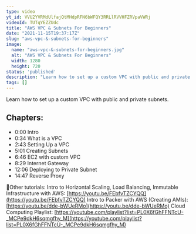 ```yaml
---
type: video
yt_id: VVU2YVRMdUlfajQtMHdpRFN6bWFQY3RRLlRVVHFZRVpaVWRj
videoId: TUTqYEZZUdc
title: "AWS VPC & Subnets For Beginners"
date: "2021-11-15T19:37:17Z"
slug: "aws-vpc-&-subnets-for-beginners"
image: 
  name: "aws-vpc-&-subnets-for-beginners.jpg"
  alt: "AWS VPC & Subnets For Beginners"
  width: 1280
  height: 720
status: 'published'
description: "Learn how to set up a custom VPC with public and private subnets. "
tags: []
---
```


Learn how to set up a custom VPC with public and private subnets. 


## Chapters:

* 0:00​ Intro
* 0:34 What is a VPC
* 2:43 Setting Up a VPC
* 5:01 Creating Subnets 
* 6:46 EC2 with custom VPC
* 8:29 Internet Gateway
* 12:06 Deploying to Private Subnet
* 14:47 Reverse Proxy


🔗Other tutorials:
Intro to Horizontal Scaling, Load Balancing, Immutable Infrastructure with AWS: [https://youtu.be/FEbfvTZCYQQ](https://youtu.be/FEbfvTZCYQQ)
Intro to Packer with AWS (Creating AMIs): [https://youtu.be/dde-bWUeRMo](https://youtu.be/dde-bWUeRMo)
Cloud Computing Playlist: [https://youtube.com/playlist?list=PL0X6fGhFFNTcU-_MCPe9dkH6sqmgfhy_M](https://youtube.com/playlist?list=PL0X6fGhFFNTcU-_MCPe9dkH6sqmgfhy_M)



